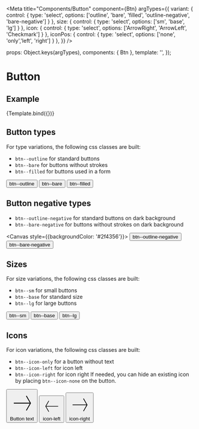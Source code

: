 
<Meta
  title="Components/Button"
  component={Btn}
  argTypes={{
    variant:    { control: { type: 'select', options: ['outline', 'bare', 'filled', 'outline-negative', 'bare-negative'] } },
    size:    { control: { type: 'select', options: ['sm', 'base', 'lg'] } },
    icon:    { control: { type: 'select', options: ['ArrowRight', 'ArrowLeft', 'Checkmark'] } },
    iconPos: { control: { type: 'select', options: ['none', 'only','left', 'right'] } },
  }}
/>

  props: Object.keys(argTypes),
  components: { Btn },
  template: '<Btn :variant="variant" :size="size" :icon="icon" :iconPos="iconPos" :label="label" />',
});

# Button

## Example

<Canvas>
  <Story
    name="Example"
    args={{
      variant: 'outline',
      size: 'base',
      icon: 'ArrowRight',
      iconPos: 'none',
      label: 'Button text',
    }}
  >
    {Template.bind({})}
  </Story>
</Canvas>

<ArgsTable story="Example" />

## Button types
For type variations, the following css classes are built:
- `btn--outline` for standard buttons
- `btn--bare` for buttons without strokes
- `btn--filled` for buttons used in a form

<Canvas>
<button type="button" class="btn btn--base btn--outline">
  <span class="btn__text">
    btn--outline
  </span>
</button>
<button type="button" class="btn btn--base btn--bare">
  <span class="btn__text">
    btn--bare
  </span>
</button>
<button type="button" class="btn btn--base btn--filled">
  <span class="btn__text">
    btn--filled
  </span>
</button>
</Canvas>

## Button negative types
- `btn--outline-negative` for standard buttons on dark background
- `btn--bare-negative` for buttons without strokes on dark background

<Canvas style={{backgroundColor: '#2f4356'}}>
<button type="button" class="btn btn--base btn--outline-negative">
  <span class="btn__text">
    btn--outline-negative
  </span>
</button>
<button type="button" class="btn btn--base btn--bare-negative">
  <span class="btn__text">
    btn--bare-negative
  </span>
</button>
</Canvas>

## Sizes
For size variations, the following css classes are built:
- `btn--sm` for small buttons
- `btn--base` for standard size
- `btn--lg` for large buttons

<Canvas>
<button type="button" class="btn btn--outline btn--sm">
  <span class="btn__text">
    btn--sm
  </span>
</button>
<button type="button" class="btn btn--outline btn--base">
  <span class="btn__text">
    btn--base
  </span>
</button>
<button type="button" class="btn btn--outline btn--lg">
  <span class="btn__text">
    btn--lg
  </span>
</button>
</Canvas>

## Icons
For icon variations, the following css classes are built:
- `btn--icon-only` for a button without text
- `btn--icon-left` for icon left
- `btn--icon-right` for icon right
If needed, you can hide an existing icon by placing `btn--icon-none` on the button.

<Canvas>
<button type="button" class="btn btn--outline btn--base btn--icon-only">
  <svg
    viewBox="0 0 24 24"
    class="btn__icon icon icon--base"
  >
    <path
      d="m16.444 19.204 4.066-7.044-4.066-7.044-.65.375 3.633 6.294h-15.187v.75h15.187l-3.633 6.294z"
    ></path>
  </svg>
  <span class="btn__text">Button text</span>
</button>
<button type="button" class="btn btn--outline btn--base btn--icon-left">
  <svg
    viewBox="0 0 24 24"
    class="btn__icon icon icon--base"
  >
    <path
      d="m8.306 5.116-4.066 7.044 4.066 7.044.65-.375-3.633-6.294h15.187v-.75h-15.187l3.633-6.294z"
    ></path>
  </svg>
  <span class="btn__text">icon-left</span>
</button>
<button type="button" class="btn btn--outline btn--base btn--icon-right">
  <svg
    viewBox="0 0 24 24"
    class="btn__icon icon icon--base"
  >
    <path
      d="m16.444 19.204 4.066-7.044-4.066-7.044-.65.375 3.633 6.294h-15.187v.75h15.187l-3.633 6.294z"
    ></path>
  </svg>
  <span class="btn__text">icon-right</span>
</button>
</Canvas>
